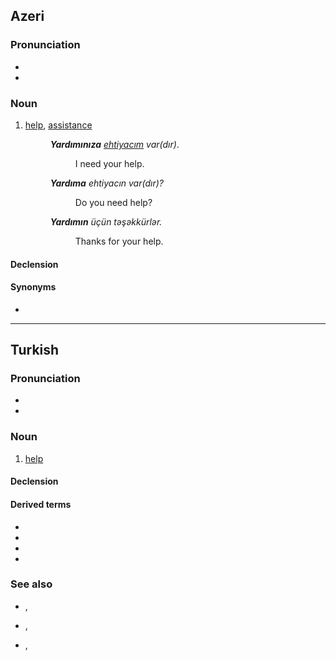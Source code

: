 ==Azeri==
{{az-variant|c=јардым|r=yardım|a=}}

===Pronunciation===
* {{IPA|[jɑɾdɯm]|lang=az}}
* {{hyphenation|yar|dım|lang=az}}

===Noun===
{{az-noun|ı|lar}}
# [[help]], [[assistance]]
#:'''''Yardımınıza''' [[ehtiyac|ehtiyacım]] var(dır)''.
#::I need your {{lb|az|plural}} help.
#:'''''Yardıma''' ehtiyacın var(dır)?''
#::Do you {{lb|az|singular}} need help?
#:'''''Yardımın''' üçün təşəkkürlər.''
#::Thanks for your {{lb|az|singular}} help.

====Declension====
{{az-latin-noun-decl|c|ı}}

====Synonyms====
* {{l|az|kömək}}

----

==Turkish==

===Pronunciation===
* {{IPA|[jɑɾˈd̪ɯm]|lang=tr}}
* {{hyphenation|yar|dım|lang=tr}}

===Noun===
{{tr-noun|ı|lar}}

# [[help]]

====Declension====
{{tr-noun-c|ı|d|poss=+}}

====Derived terms====
* {{l|tr|yardım etmek}}
* {{l|tr|yardımcı}}
* {{l|tr|yardımcılık}}
* {{l|tr|yardımsever}}

===See also===
* {{l|tr|yardımınıza ihtiyacım var}}, {{l|tr|yardımına ihtiyacım var|gloss=I need your help}}
* {{l|tr|yardıma ihtiyacınız var mı?}}, {{l|tr|yardıma ihtiyacın var mı?|gloss=do you need help?}}
* {{l|tr|yardımınız için teşekkürler}}, {{l|tr|yardımın için teşekkürler|gloss=thanks for your help}}